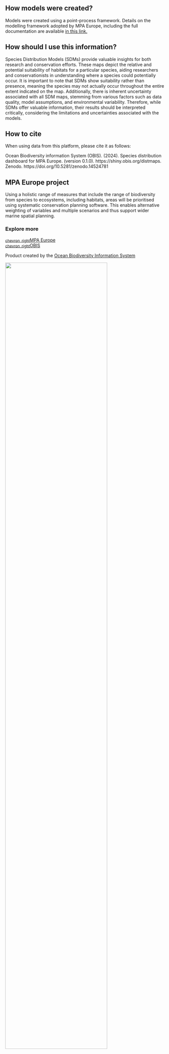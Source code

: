 <!-- HERE STARTS THE METHODS SECTION -->
::: {.methods-div}

## How models were created?

Models were created using a point-process framework. Details on the modelling framework adopted by MPA Europe, including the full documentation are available [in this link.](https://iobis.github.io/mpaeu_docs/)

## How should I use this information?

Species Distribution Models (SDMs) provide valuable insights for both research and conservation efforts. These maps depict the relative and potential suitability of habitats for a particular species, aiding researchers and conservationists in understanding where a species could potentially occur. It is important to note that SDMs show suitability rather than presence, meaning the species may not actually occur throughout the entire extent indicated on the map. Additionally, there is inherent uncertainty associated with all SDM maps, stemming from various factors such as data quality, model assumptions, and environmental variability. Therefore, while SDMs offer valuable information, their results should be interpreted critically, considering the limitations and uncertainties associated with the models. 

## How to cite

When using data from this platform, please cite it as follows:

Ocean Biodiversity information System (OBIS). (2024). Species distribution dashboard for MPA Europe. (version 0.1.0). https://shiny.obis.org/distmaps. Zenodo. https://doi.org/10.5281/zenodo.14524781

:::

<!-- HERE STARTS THE FOOTER -->
<div id="footer-div" class="footer-div">

## MPA Europe project

Using a holistic range of measures that include the range of biodiversity from species to ecosystems, including habitats, areas will be prioritised using systematic conservation planning software. This enables alternative weighting of variables and multiple scenarios and thus support wider marine spatial planning.

::: {.grid}

::: {.g-col-md-3 .g-col-12 #footer-links}
### Explore more

[<span class="material-symbols-outlined" style="font-size: 12px; vertical-align: middle !important;">chevron_right</span>MPA Europe](https://mpa-europe.eu/)  
[<span class="material-symbols-outlined" style="font-size: 12px; vertical-align: middle !important;">chevron_right</span>OBIS](https://obis.org)

Product created by the [Ocean Biodiversity Information System](https://obis.org)

![](www/obis_logo.png){width=80%}
:::

::: {.g-col-md-9 .g-col-12 #footer-credits}
### Support

Grant Agreement 101059988 – MPA Europe | 
MPA Europe project has been approved under HORIZON-CL6-2021-BIODIV-01-12 — Improved science based maritime spatial planning and identification of marine protected areas.

Co-funded by the European Union. Views and opinions expressed are however those of the authors only and do not necessarily reflect those of the European Union or UK Research and Innovation. Neither the European Union nor the granting authority can be held responsible for them.

![](www/euuk_logo.png){width=50%}
:::

:::

<div style="font-size: 8px; color: white; text-align: center;">All data shown in this website is under a CC-0 licence. See project status <a href="https://github.com/iobis/mpaeu_map_platform/blob/main/NEWS.md" target="_blank" style = "color: #B2EDFA !important;">here</a></div>

</div>